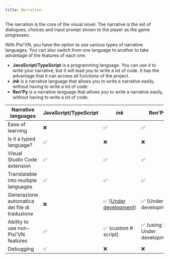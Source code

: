 ```yaml
---
title: Narration
---
```


The narration is the core of the visual novel. The narrative is the set of <DynamicLink href="/start/dialogue.md">dialogues</DynamicLink>, <DynamicLink href="/start/choices.md">choices</DynamicLink> and <DynamicLink href="/start/input">input prompt</DynamicLink> shown to the player as the game progresses.

With Pixi’VN, you have the option to use various types of narrative languages. You can also switch from one language to another to take advantage of the features of each one.

- **JavaScript/TypeScript** is a programming language. You can use it to write your narrative, but it will lead you to write a lot of code. It has the advantage that it can access all functions of the project.
- **<DynamicLink href="/ink/ink">_ink_</DynamicLink>** is a narrative language that allows you to write a narrative easily, without having to write a lot of code.
- **<DynamicLink href="/renpy/renpy">Ren'Py</DynamicLink>** is a narrative language that allows you to write a narrative easily, without having to write a lot of code.

| Narrative languages                           | JavaScript/TypeScript | _ink_                                                                                | Ren'Py                          |
| --------------------------------------------- | --------------------- | ------------------------------------------------------------------------------------ | ------------------------------- |
| Ease of learning                              | ❌                     | ✅                                                                                    | ✅                               |
| Is it a typed language?                       | ✅                     | ❌                                                                                    | ❌                               |
| Visual Studio Code extension                  | ✅                     | ✅                                                                                    | ✅                               |
| Translatable into multiple languages          | ✅                     | ✅                                                                                    | ✅                               |
| Generazione automatica dei file di traduzione | ❌                     | ✅ ([Under development](https://github.com/DRincs-Productions/pixi-vn-json/issues/3)) | ✅ (Under development)           |
| Ability to use non-Pixi’VN features           | ✅                     | ✅  (<DynamicLink href="/ink/ink-hashtag">custom # script</DynamicLink>)              | ✅ (using $ - Under development) |
| Debugging                                     | ✅                     | ❌                                                                                    | ❌                               |
